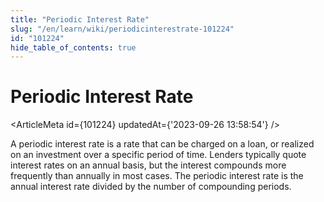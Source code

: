 ```yaml
---
title: "Periodic Interest Rate"
slug: "/en/learn/wiki/periodicinterestrate-101224"
id: "101224"
hide_table_of_contents: true
---
```



# Periodic Interest Rate

<ArticleMeta id={101224} updatedAt={'2023-09-26 13:58:54'} />
<div className='border-solid border-b border-t-0 my-4 border-[var(--ifm-color-gray-300)]' />

A periodic interest rate is a rate that can be charged on a loan, or realized on an investment over a specific period of time. Lenders typically quote interest rates on an annual basis, but the interest compounds more frequently than annually in most cases. The periodic interest rate is the annual interest rate divided by the number of compounding periods.
